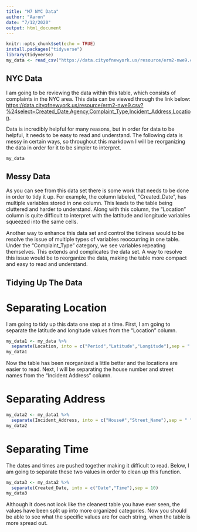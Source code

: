 ```yaml
---
title: "M7 NYC Data"
author: "Aaron"
date: "7/12/2020"
output: html_document
---
```


```r
knitr::opts_chunk$set(echo = TRUE)
install.packages("tidyverse")
library(tidyverse)
my_data <- read_csv("https://data.cityofnewyork.us/resource/erm2-nwe9.csv?%24select=Created_Date,Agency,Complaint_Type,Incident_Address,Location")
```

## NYC Data

I am going to be reviewing the data within this table, which consists of complaints in the NYC area. This data can be viewed through the link below: <https://data.cityofnewyork.us/resource/erm2-nwe9.csv?%24select=Created_Date,Agency,Complaint_Type,Incident_Address,Location>.

Data is incredibly helpful for many reasons, but in order for data to be helpful, it needs to be easy to read and understand. The following data is messy in certain ways, so throughout this markdown I will be reorganizing the data in order for it to be simpler to interpret. 

```r
my_data
```

## Messy Data

As you can see from this data set there is some work that needs to be done in order to tidy it up. For example, the column labeled, "Created_Date", has multiple variables stored in one column. This leads to the table being cluttered and harder to understand. Along with this column, the "Location" column is quite difficult to interpret with the lattitude and longitude variables squeezed into the same cells.

Another way to enhance this data set and control the tidiness would to be resolve the issue of multiple types of variables reoccurring in one table. Under the "Complaint_Type" category, we see variables repeating themselves. This extends and complicates the data set. A way to resolve this issue would be to reorganize the data, making the table more compact and easy to read and understand. 

## Tidying Up The Data

# Separating Location

I am going to tidy up this data one step at a time. First, I am going to separate the latitude and longitude values from the "Location" column. 

```r
my_data1 <- my_data %>%
  separate(Location, into = c("Period","Latitude","Longitude"),sep = " ")
my_data1

```

Now the table has been reorganized a little better and the locations are easier to read. Next, I will be separating the house number and street names from the "Incident Address" column. 

# Separating Address

```r
my_data2 <- my_data1 %>%
  separate(Incident_Address, into = c("House#","Street_Name"),sep = " ")
my_data2
```

# Separating Time

The dates and times are pushed together making it difficult to read. Below, I am going to separate these two values in order to clean up this function. 

```r
my_data3 <- my_data2 %>%
  separate(Created_Date, into = c("Date","Time"),sep = 10)
my_data3
```

Although it does not look like the cleanest table you have ever seen, the values have been split up into more organized categories. Now you should be able to see what the specific values are for each string, when the table is more spread out. 
